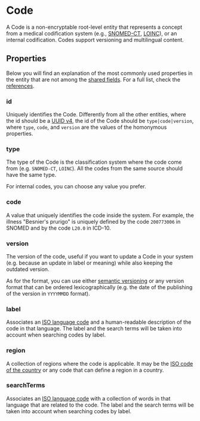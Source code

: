 # Code

A Code is a non-encryptable root-level entity that represents a concept from a medical codification system (e.g., 
[SNOMED-CT](https://www.snomed.org/what-is-snomed-ct), [LOINC](https://loinc.org/)), or an internal codification. Codes 
support versioning and multilingual content. 

## Properties

Below you will find an explanation of the most commonly used properties in the entity that are not among the 
[shared fields](/explanations/data-model/#shared-fields). For a full list, check the [references](TODO).

### id
Uniquely identifies the Code. Differently from all the other entities, where the id should be a
[UUID v4](https://en.wikipedia.org/wiki/Universally_unique_identifier#Version_4_(random)), the id of the Code should be
`type|code|version`, where `type`, `code`, and `version` are the values of the homonymous properties.

### type 
The type of the Code is the classification system where the code come from (e.g. `SNOMED-CT`, `LOINC`). All the codes 
from the same source should have the same type. 

For internal codes, you can choose any value you prefer.

### code
A value that uniquely identifies the code inside the system. For example, the illness "Besnier's prurigo" is uniquely
defined by the code `200773006` in SNOMED and by the code `L20.0` in ICD-10.

### version
The version of the code, useful if you want to update a Code in your system (e.g. because an update in label or meaning)
while also keeping the outdated version.

As for the format, you can use either [semantic versioning](https://semver.org/) or any version format that can be 
ordered lexicographically (e.g. the date of the publishing of the version in `YYYYMMDD` format).

### label 
Associates an [ISO language code](https://en.wikipedia.org/wiki/List_of_ISO_639_language_codes) and a human-readable 
description of the code in that language. The label and the search terms will be taken into account when searching
codes by label.

### region
A collection of regions where the code is applicable. It may be the [ISO code of the country](https://en.wikipedia.org/wiki/List_of_ISO_3166_country_codes)
or any code that can define a region in a country.

### searchTerms
Associates an [ISO language code](https://en.wikipedia.org/wiki/List_of_ISO_639_language_codes) with a collection of
words in that language that are related to the code. The label and the search terms will be taken into account when searching
codes by label.
